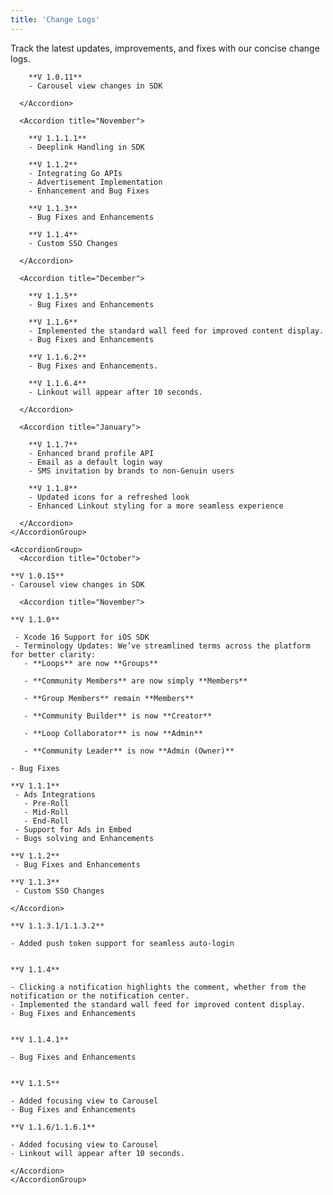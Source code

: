```yaml
---
title: 'Change Logs'
---
```



Track the latest updates, improvements, and fixes with our concise change logs.


<Tabs>
  <Tab title="Android">
    <AccordionGroup>
      <Accordion title="October">

        **V 1.0.11**  
        - Carousel view changes in SDK  

      </Accordion>

      <Accordion title="November">

        **V 1.1.1.1**  
        - Deeplink Handling in SDK  

        **V 1.1.2**  
        - Integrating Go APIs  
        - Advertisement Implementation  
        - Enhancement and Bug Fixes  

        **V 1.1.3**  
        - Bug Fixes and Enhancements  

        **V 1.1.4**  
        - Custom SSO Changes  

      </Accordion>

      <Accordion title="December">

        **V 1.1.5**  
        - Bug Fixes and Enhancements  

        **V 1.1.6**  
        - Implemented the standard wall feed for improved content display.  
        - Bug Fixes and Enhancements  

        **V 1.1.6.2**  
        - Bug Fixes and Enhancements.  

        **V 1.1.6.4**  
        - Linkout will appear after 10 seconds.  

      </Accordion>

      <Accordion title="January">

        **V 1.1.7**  
        - Enhanced brand profile API  
        - Email as a default login way  
        - SMS invitation by brands to non-Genuin users  

        **V 1.1.8**  
        - Updated icons for a refreshed look  
        - Enhanced Linkout styling for a more seamless experience  

      </Accordion>
    </AccordionGroup>
  </Tab>
</Tabs>

 

  <Tab title="iOS">

    <AccordionGroup>
      <Accordion title="October">

    **V 1.0.15**
    - Carousel view changes in SDK

   </Accordion>

      <Accordion title="November">

    **V 1.1.0**

     - Xcode 16 Support for iOS SDK
     - Terminology Updates: We’ve streamlined terms across the platform for better clarity:
       - **Loops** are now **Groups**

       - **Community Members** are now simply **Members**

       - **Group Members** remain **Members**

       - **Community Builder** is now **Creator**

       - **Loop Collaborator** is now **Admin**

       - **Community Leader** is now **Admin (Owner)**

    - Bug Fixes  

    **V 1.1.1**
     - Ads Integrations
       - Pre-Roll 
       - Mid-Roll
       - End-Roll
     - Support for Ads in Embed
     - Bugs solving and Enhancements

    **V 1.1.2**
     - Bug Fixes and Enhancements

    **V 1.1.3**
     - Custom SSO Changes
    
    </Accordion>
  <Accordion title="December">

    **V 1.1.3.1/1.1.3.2**

    - Added push token support for seamless auto-login
    

    **V 1.1.4**

    - Clicking a notification highlights the comment, whether from the notification or the notification center.
    - Implemented the standard wall feed for improved content display.
    - Bug Fixes and Enhancements
    

    **V 1.1.4.1**

    - Bug Fixes and Enhancements
 

    **V 1.1.5**

    - Added focusing view to Carousel
    - Bug Fixes and Enhancements

    **V 1.1.6/1.1.6.1**

    - Added focusing view to Carousel
    - Linkout will appear after 10 seconds.

    </Accordion>
    </AccordionGroup>
  </Tab>
</Tabs>

